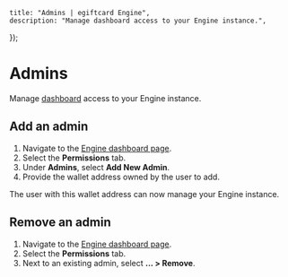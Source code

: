 
	title: "Admins | egiftcard Engine",
	description: "Manage dashboard access to your Engine instance.",
});

# Admins

Manage [dashboard](https://egiftcard.cc/dashboard/engine) access to your Engine instance.

## Add an admin

1. Navigate to the [Engine dashboard page](https://egiftcard.cc/dashboard/engine).
1. Select the **Permissions** tab.
1. Under **Admins**, select **Add New Admin**.
1. Provide the wallet address owned by the user to add.

The user with this wallet address can now manage your Engine instance.

## Remove an admin

1. Navigate to the [Engine dashboard page](https://egiftcard.cc/dashboard/engine).
1. Select the **Permissions** tab.
1. Next to an existing admin, select **... > Remove**.
